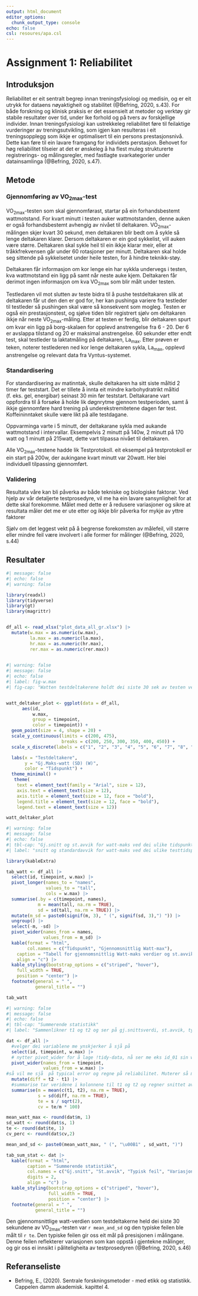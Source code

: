 ---
output: html_document
editor_options: 
  chunk_output_type: console
echo: false
csl: resoures/apa.csl 
---
# Assignment 1: Reliabilitet

## Introduksjon

Reliabilitet er eit sentralt begrep innan treningsfysiologi og medisin, og er eit utrykk for dataens nøyaktigheit og stabilitet (@Befring, 2020, s.43). For både forskning og klinisk praksis er det essensielt at metoder og verktøy gir stabile resultater over tid, under lke forhold og på tvers av forskjellige individer. Innan treningsfysiologi kan ustrekkeleg reliabilitet føre til feilaktige vurderinger av treningsutvikling, som igjen kan resulteras i eit treningsopplegg som ikkje er optimalisert til ein persons prestasjonsnivå. Dette kan føre til ein lavare framgang for individets perstasjon. Behovet for høg reliabilitet tilseier at det er ønskeleg å ha flest muleg strukturerte registrerings- og målingsregler, med fastlagte svarkategorier under datainsamlinga (@Befring, 2020, s.47).

## Metode

### Gjennomføring av VO<sub>2max</sub>-test
 

VO<sub>2max</sub>-testen som skal gjennomførast, startar på ein forhandsbestemt wattmotstand. For kvart minutt i testen auker wattmotstanden, denne auken er også forhandsbestemt avhengig av nivået til deltakaren. VO<sub>2max</sub>-målingen skjer kvart 30 sekund, men deltakaren blir bedt om å sykle så lenge deltakaren klarer. Dersom deltakaren er ein god sykkelist, vill auken være større. Deltakaren skal sykle heil til ein ikkje klarar meir, eller at tråkkfrekvensen går under 60 rotasjoner per minutt. Deltakaren skal holde seg sittende på sykkelsetet under heile testen, for å hindre teknikk-støy.


Deltakaren får informasjon om kor lenge ein har sykkla undervegs i testen, kva wattmotstand ein ligg på samt når neste auke kjem. Deltakaren får derimot ingen informasjon om kva VO<sub>2max</sub> som blir målt under testen.


Testledaren vil mot slutten av teste bidra til å pushe testdeltakaren slik at deltakaren får ut den den er god for, her kan pushinga variere fra testleder til testleder så pushingen skal være så konsekvent som mogleg. Testen er også ein prestasjonstest, og sjølve tiden blir registrert sjølv om deltakaren ikkje når neste VO<sub>2max</sub>-måling. Etter at testen er ferdig, blir deltakaren spurt om kvar ein ligg på borg-skalaen for opplevd anstrengelse fra 6 - 20. Der 6 er avslappa tilstand og 20 er maksimal anstrengelse. 60 sekunder etter endt test, skal testleder ta laktatmåling på deltakaren, La<sub>max</sub>. Etter prøven er teken, noterer testlederen ned kor lenge deltakaren sykla, La<sub>max</sub>, opplevd anstrengelse og relevant data fra Vyntus-systemet.




### Standardisering


For standardisering av matinntak, skulle deltakaren ha sitt siste måltid 2 timer før teststart. Det er tillete å innta eit mindre karbohydratrikt måltid (f. eks. gel, energibar) seinast 30 min før teststart. Deltakarane vart oppfordra til å forsøke å holde lik døgnrytme gjennom testperioden, samt å ikkje gjennomføre hard trening på underekstremitetene dagen før test. Koffeininntaket skulle være likt på alle testdagane.

Oppvarminga varte i 5 minutt, der deltakarane sykla med aukande wattmotstand i intervallar. Eksempelvis 2 minutt på 140w, 2 minutt på 170 watt og 1 minutt på 215watt, dette vart tilpassa nivået til deltakaren.


Alle VO<sub>2max</sub>-testene hadde lik Testprotokoll. eit eksempel på testprotokoll er ein start på 200w, der aukingane kvart minutt var 20watt. Her blei individuell tilpassing gjennomført.

### Validering 


Resultata våre kan bli påverka av både tekniske og biologiske faktorar. Ved hjelp av vår detaljerte testprosedyre, vil me ha ein lavare sansynligheit for at dette skal forekomme. Målet med dette er å redusere variasjoner og sikre at resultata måler det me er ute etter og ikkje blir påverka for mykje av yttre faktorer

Sjølv om det leggest vekt på å begrense forekomsten av målefeil, vill større eller mindre feil være involvert i alle former for målinger (@Befring, 2020, s.44)


## Resultater

```{r}
#| message: false
#| echo: false
#| warning: false

library(readxl)
library(tidyverse)
library(gt)
library(magrittr)


df_all <- read_xlsx("plot_data_all_gr.xlsx") |> 
  mutate(w.max = as.numeric(w.max), 
         la.max = as.numeric(la.max), 
         hr.max = as.numeric(hr.max), 
         rer.max = as.numeric(rer.max))
  
```



```{r}
#| warning: false
#| message: false
#| echo: false
#| label: fig-w.max
#| fig-cap: "Watten testdeltakerene holdt dei siste 30 sek av testen ved de ulike tidspunktene"


watt_deltaker_plot <- ggplot(data = df_all, 
      aes(id, 
          w.max, 
          group = timepoint,
          color = timepoint)) +
  geom_point(size = 4, shape = 20) +
  scale_y_continuous(limits = c(200, 475), 
                     breaks = c(200, 250, 300, 350, 400, 450)) +
  scale_x_discrete(labels = c("1", "2", "3", "4", "5", "6", "7", "8", "9", "10", "11", "12", "13", "14", "15", "16")) +

  labs(x = "Testdeltakere", 
       y = "Gj.Maks-watt (SD) (W)",
       color = "Tidspunkt") +
  theme_minimal() +
   theme(
    text = element_text(family = "Arial", size = 12),
    axis.text = element_text(size = 12),
    axis.title = element_text(size = 12, face = "bold"),
    legend.title = element_text(size = 12, face = "bold"),
    legend.text = element_text(size = 12))

watt_deltaker_plot

```



```{r}
#| warning: false
#| message: false
#| echo: false
#| tbl-cap: "Gj.snitt og st.avvik for watt-maks ved dei ulike tidspunkta"
#| label: "snitt og standardavvik for watt-maks ved dei ulike testtidspunktene"

library(kableExtra)

tab_watt <- df_all |> 
  select(id, timepoint, w.max) |> 
  pivot_longer(names_to = "names", 
               values_to = "tall", 
               cols = w.max) |> 
  summarise(.by = c(timepoint, names), 
            m = mean(tall, na.rm = TRUE), 
            sd = sd(tall, na.rm = TRUE)) |> 
  mutate(m_sd = paste0(signif(m, 3), " (", signif(sd, 3),") ")) |> 
  ungroup() |> 
  select(-m, -sd) |> 
  pivot_wider(names_from = names, 
              values_from = m_sd) |> 
  kable(format = "html",
        col.names = c("Tidspunkt", "Gjennomsnittlig Watt-max"),
    caption = "Tabell for gjennomsnittlig Watt-maks verdier og st.avvik.",
    align = "c") |> 
  kable_styling(bootstrap_options = c("striped", "hover"),
    full_width = TRUE,  
    position = "center") |> 
  footnote(general = " ", 
           general_title = "")

tab_watt

```



```{r}
#| warning: false
#| message: false
#| echo: false
#| tbl-cap: "Summerende statistikk"
#| label: "Sammenlikner t1 og t2 og ser på gj.snittsverdi, st.avvik, typ. error og coeff. of variation av variabelen w.max"

dat <- df_all |> 
  #velger dei variablene me ynskjerker å sjå på
  select(id, timepoint, w.max) |> 
  # nytter pivot_wider for å lage !tidy-data, nå ser me eks id_01 sin w.max ved timepoint == t1 osv.
  pivot_wider(names_from = timepoint, 
              values_from = w.max) |> 
#så vil me sjå  på typical error og regne på reliabilitet. Muterer så me får ein verdi som er differansen mellom t2 og t1
  mutate(diff = t2 - t1) |> 
  #summarise tar veridene i kolonnene til t1 og t2 og regner snittet av dei, samt standardavviket
  summarise(m = mean(c(t1, t2), na.rm = TRUE), 
            s = sd(diff, na.rm = TRUE), 
            te = s / sqrt(2), 
            cv = te/m * 100)

mean_watt_max <- round(dat$m, 1)
sd_watt <- round(dat$s, 1)
te <- round(dat$te, 1)
cv_perc <- round(dat$cv,2)

mean_and_sd <- paste0(mean_watt_max, " (", "\u00B1" , sd_watt, ")")

tab_sum_stat <- dat |> 
  kable(format = "html", 
        caption = "Summerende statistikk",
        col.names = c("Gj.snitt", "St.avvik", "Typisk feil", "Variasjonskoeffisient"), 
        digits = 2,  
        align = "c") |> 
  kable_styling(bootstrap_options = c("striped", "hover"), 
                full_width = TRUE, 
                position = "center") |> 
  footnote(general = " ", 
           general_title = "")

```

Den gjennomsnittlige watt-verdien som testdeltakerne held dei siste 30 sekundene av VO<sub>2max</sub>-testen var `r mean_and_sd` og den typiske feilen ble målt til `r te`. Den typiske feilen gir oss eit mål på presisjonen i målingane. Denne feilen reflekterer variasjonen som kan oppstå i gjentekne målinger, og gir oss ei innsikt i påliteligheita av testprosedyren (@Befring, 2020, s.46)

## Referanseliste
- Befring, E., (2020). Sentrale forskningsmetoder - med etikk og statistikk. Cappelen damm akademisk. kapittel 4.
